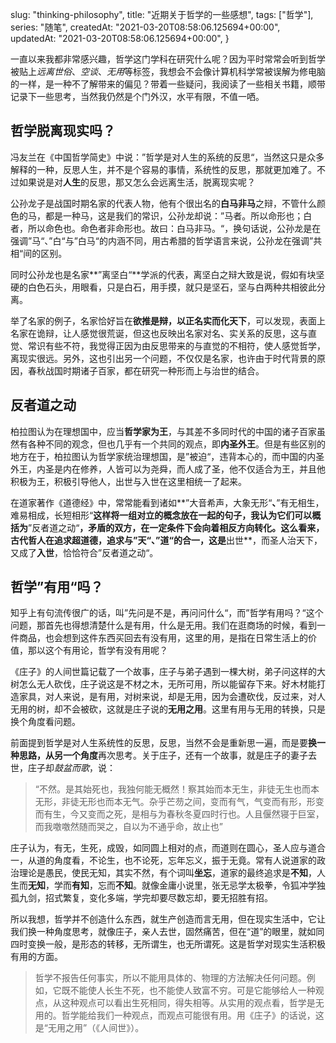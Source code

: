 
  slug: "thinking-philosophy",
  title: "近期关于哲学的一些感想",
  tags: ["哲学"],
  series: "随笔",
  createdAt: "2021-03-20T08:58:06.125694+00:00",
  updatedAt: "2021-03-20T08:58:06.125694+00:00",
}

一直以来我都非常感兴趣，哲学这门学科在研究什么呢？因为平时常常会听到哲学被贴上*远离世俗*、*空谈*、*无用*等标签，我想会不会像计算机科学常被误解为修电脑的一样，是一种不了解带来的偏见？带着一些疑问，我阅读了一些相关书籍，顺带记录下一些思考，当然我仍然是个门外汉，水平有限，不值一哂。

## 哲学脱离现实吗？

冯友兰在《中国哲学简史》中说：”哲学是对人生的系统的反思“，当然这只是众多解释的一种，反思人生，并不是个容易的事情，系统性的反思，那就更加难了。不过如果说是对**人生**的反思，那又怎么会远离生活，脱离现实呢？

公孙龙子是战国时期名家的代表人物，他有个很出名的**白马非马**之辩，不管什么颜色的马，都是一种马，这是我们的常识，公孙龙却说：”马者。所以命形也；白者，所以命色也。命色者非命形也。故曰：白马非马。“，换句话说，公孙龙是在强调”马“、”白“与”白马“的内涵不同，用古希腊的哲学语言来说，公孙龙在强调”共相“间的区别。

同时公孙龙也是名家**”离坚白“**学派的代表，离坚白之辩大致是说，假如有块坚硬的白色石头，用眼看，只是白石，用手摸，就只是坚石，坚与白两种共相彼此分离。

举了名家的例子，名家恰好旨在**欲推是辩，以正名实而化天下**，可以发现，表面上名家在诡辩，让人感觉很荒诞，但这也反映出名家对名、实关系的反思，这与直觉、常识有些不符，我觉得正因为由反思带来的与直觉的不相符，使人感觉哲学，离现实很远。另外，这也引出另一个问题，不仅仅是名家，也许由于时代背景的原因，春秋战国时期诸子百家，都在研究一种形而上与治世的结合。

## 反者道之动

柏拉图认为在理想国中，应当**哲学家为王**，与其差不多同时代的中国的诸子百家虽然有各种不同的观念，但也几乎有一个共同的观点，即**内圣外王**。但是有些区别的地方在于，柏拉图认为哲学家统治理想国，是”被迫“，违背本心的，而中国的内圣外王，内圣是内在修养，人皆可以为尧舜，而人成了圣，他不仅适合为王，并且他积极为王，积极引导他人，出世与入世在这里相统一了起来。

在道家著作《道德经》中，常常能看到诸如**”大音希声，大象无形“**、**”有无相生，难易相成，长短相形“**这样将一组对立的概念放在一起的句子，我认为它们可以概括为**”反者道之动“**，矛盾的双方，在一定条件下会向着相反方向转化。这么看来，古代哲人在追求超道德，追求与”天“、”道“的合一，这是**出世**，而圣人治天下，又成了**入世**，恰恰符合”反者道之动“。

## 哲学”有用“吗？

知乎上有句流传很广的话，叫”先问是不是，再问问什么“，而”哲学有用吗？“这个问题，那首先也得想清楚什么是有用，什么是无用。我们在逛商场的时候，看到一件商品，也会想到这件东西买回去有没有用，这里的用，是指在日常生活上的价值，那以这个有用论，哲学有没有用呢？

《庄子》的人间世篇记载了一个故事，庄子与弟子遇到一棵大树，弟子问这样的大树怎么无人砍伐，庄子说这是不材之木，无所可用，所以能留存下来。好木材能打造家具，对人来说，是有用，对树来说，却是无用，因为会遭砍伐，反过来，对人无用的树，却不会被砍，这就是庄子说的**无用之用**。这里有用与无用的转换，只是换个角度看问题。

前面提到哲学是对人生系统性的反思，反思，当然不会是重新思一遍，而是要**换一种思路，从另一个角度**再次思考。关于庄子，还有一个故事，就是庄子的妻子去世，庄子却*鼓盆而歌*，说：

> “不然。是其始死也，我独何能无概然！察其始而本无生，非徒无生也而本无形，非徒无形也而本无气。杂乎芒芴之间，变而有气，气变而有形，形变而有生，今又变而之死，是相与为春秋冬夏四时行也。人且偃然寝于巨室，而我噭噭然随而哭之，自以为不通乎命，故止也”

庄子认为，有无，生死，成毁，如同圆上相对的点，而道则在圆心，圣人应与道合一，从道的角度看，不论生，也不论死，忘年忘义，振于无竟。常有人说道家的政治理论是愚民，使民无知，其实不然，有个词叫**坐忘**，道家的最终追求是**不知**，人生而**无知**，学而**有知**，忘而**不知**。就像金庸小说里，张无忌学太极拳，令狐冲学独孤九剑，招式繁复，变化多端，学完却要尽数忘却，要无招胜有招。

所以我想，哲学并不创造什么东西，就生产创造而言无用，但在现实生活中，它让我们换一种角度思考，就像庄子，亲人去世，固然痛苦，但在“道”的眼里，就如同四时变换一般，是形态的转移，无所谓生，也无所谓死。这是哲学对现实生活积极有用的方面。

> 哲学不报告任何事实，所以不能用具体的、物理的方法解决任何问题。例如，它既不能使人长生不死，也不能使人致富不穷。可是它能够给人一种观点，从这种观点可以看出生死相同，得失相等。从实用的观点看，哲学是无用的。哲学能给我们一种观点，而观点可能很有用。用《庄子》的话说，这是“无用之用”（《人间世》）。

